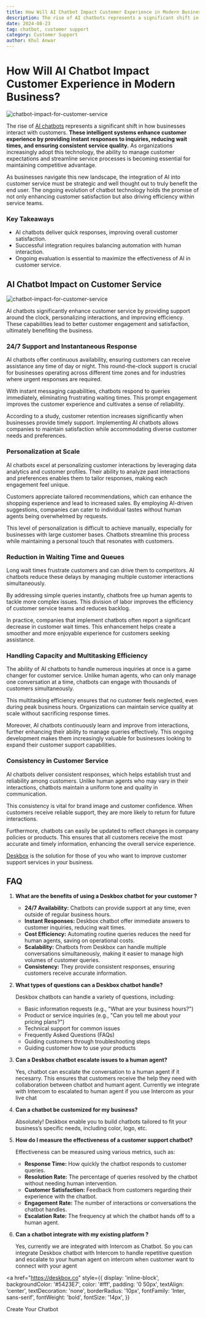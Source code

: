```yaml
---
title: How Will AI Chatbot Impact Customer Experience in Modern Business?
description: The rise of AI chatbots represents a significant shift in how businesses interact with customers
date: 2024-08-23
tag: chatbot, customer support
category: Customer Support
author: Khul Anwar
---
```


# How Will AI Chatbot Impact Customer Experience in Modern Business?

![chatbot-impact-for-customer-service](./img/ai-for-customer-service.jpeg)

The rise of [AI chatbots](https://deskbox.co/blog/what-is-chatbot-for-customer-support) represents a significant shift in how businesses interact with customers. **These intelligent systems enhance customer experience by providing instant responses to inquiries, reducing wait times, and ensuring consistent service quality.** As organizations increasingly adopt this technology, the ability to manage customer expectations and streamline service processes is becoming essential for maintaining competitive advantage.

As businesses navigate this new landscape, the integration of AI into customer service must be strategic and well thought out to truly benefit the end user. The ongoing evolution of chatbot technology holds the promise of not only enhancing customer satisfaction but also driving efficiency within service teams.

### Key Takeaways

- AI chatbots deliver quick responses, improving overall customer satisfaction.
- Successful integration requires balancing automation with human interaction.
- Ongoing evaluation is essential to maximize the effectiveness of AI in customer service.

## AI Chatbot Impact on Customer Service

![chatbot-impact-for-customer-service](./img/chatbot-impact-for-customer-service.jpg)

AI chatbots significantly enhance customer service by providing support around the clock, personalizing interactions, and improving efficiency. These capabilities lead to better customer engagement and satisfaction, ultimately benefiting the business.

### 24/7 Support and Instantaneous Response

AI chatbots offer continuous availability, ensuring customers can receive assistance any time of day or night. This round-the-clock support is crucial for businesses operating across different time zones and for industries where urgent responses are required.

With instant messaging capabilities, chatbots respond to queries immediately, eliminating frustrating waiting times. This prompt engagement improves the customer experience and cultivates a sense of reliability.

According to a study, customer retention increases significantly when businesses provide timely support. Implementing AI chatbots allows companies to maintain satisfaction while accommodating diverse customer needs and preferences.

### Personalization at Scale

AI chatbots excel at personalizing customer interactions by leveraging data analytics and customer profiles. Their ability to analyze past interactions and preferences enables them to tailor responses, making each engagement feel unique.

Customers appreciate tailored recommendations, which can enhance the shopping experience and lead to increased sales. By employing AI-driven suggestions, companies can cater to individual tastes without human agents being overwhelmed by requests.

This level of personalization is difficult to achieve manually, especially for businesses with large customer bases. Chatbots streamline this process while maintaining a personal touch that resonates with customers.

### Reduction in Waiting Time and Queues

Long wait times frustrate customers and can drive them to competitors. AI chatbots reduce these delays by managing multiple customer interactions simultaneously.

By addressing simple queries instantly, chatbots free up human agents to tackle more complex issues. This division of labor improves the efficiency of customer service teams and reduces backlog.

In practice, companies that implement chatbots often report a significant decrease in customer wait times. This enhancement helps create a smoother and more enjoyable experience for customers seeking assistance.

### Handling Capacity and Multitasking Efficiency

The ability of AI chatbots to handle numerous inquiries at once is a game changer for customer service. Unlike human agents, who can only manage one conversation at a time, chatbots can engage with thousands of customers simultaneously.

This multitasking efficiency ensures that no customer feels neglected, even during peak business hours. Organizations can maintain service quality at scale without sacrificing response times.

Moreover, AI chatbots continuously learn and improve from interactions, further enhancing their ability to manage queries effectively. This ongoing development makes them increasingly valuable for businesses looking to expand their customer support capabilities.

### Consistency in Customer Service

AI chatbots deliver consistent responses, which helps establish trust and reliability among customers. Unlike human agents who may vary in their interactions, chatbots maintain a uniform tone and quality in communication.

This consistency is vital for brand image and customer confidence. When customers receive reliable support, they are more likely to return for future interactions.

Furthermore, chatbots can easily be updated to reflect changes in company policies or products. This ensures that all customers receive the most accurate and timely information, enhancing the overall service experience.

[Deskbox](https://deskbox.co/) is the solution for those of you who want to improve customer support services in your business.

## FAQ

1. **What are the benefits of using a Deskbox chatbot for your customer ?**
    - **24/7 Availability:** Chatbots can provide support at any time, even outside of regular business hours.
    - **Instant Responses:** Deskbox chatbot offer immediate answers to customer inquiries, reducing wait times.
    - **Cost Efficiency:** Automating routine queries reduces the need for human agents, saving on operational costs.
    - **Scalability:** Chatbots from Deskbox can handle multiple conversations simultaneously, making it easier to manage high volumes of customer queries.
    - **Consistency:** They provide consistent responses, ensuring customers receive accurate information.
2. **What types of questions can a Deskbox chatbot handle?**
    
    Deskbox chatbots can handle a variety of questions, including:
    
    - Basic information requests (e.g., "What are your business hours?")
    - Product or service inquiries (e.g., "Can you tell me about your pricing plans?")
    - Technical support for common issues
    - Frequently Asked Questions (FAQs)
    - Guiding customers through troubleshooting steps
    - Guiding customer how to use your products
3. **Can a Deskbox chatbot escalate issues to a human agent?**
    
    Yes, chatbot can escalate the conversation to a human agent if it necesarry. This ensures that customers receive the help they need with collaboration between chatbot and humant agent. Currently we integrate with Intercom to escalated to human agent if you use Intercom as your live chat
    
4. **Can a chatbot be customized for my business?**
    
    Absolutely! Deskbox enable you to build chatbots tailored to fit your business’s specific needs, including color, logo, etc.
    
5. **How do I measure the effectiveness of a customer support chatbot?**
    
    Effectiveness can be measured using various metrics, such as:
    
    - **Response Time:** How quickly the chatbot responds to customer queries.
    - **Resolution Rate:** The percentage of queries resolved by the chatbot without needing human intervention.
    - **Customer Satisfaction:** Feedback from customers regarding their experience with the chatbot.
    - **Engagement Rate:** The number of interactions or conversations the chatbot handles.
    - **Escalation Rate:** The frequency at which the chatbot hands off to a human agent.
6. **Can a chatbot integrate with my existing platform ?**
    
    Yes, currently we are integrated with Intercom as Chatbot. So you can integrate Deskbox chatbot with Intercom to handle repetitive question and escalate to your human agent on intercom when customer want to connect with your agent


<a 
  href="https://deskbox.co"
  style={{
    display: 'inline-block',
    backgroundColor: '#5423E7',
    color: '#fff',
    padding: '0 50px',
    textAlign: 'center',
    textDecoration: 'none',
    borderRadius: '10px',
    fontFamily: 'Inter, sans-serif',
    fontWeight: 'bold',
    fontSize: '14px',
  }}
>
  Create Your Chatbot
</a>

